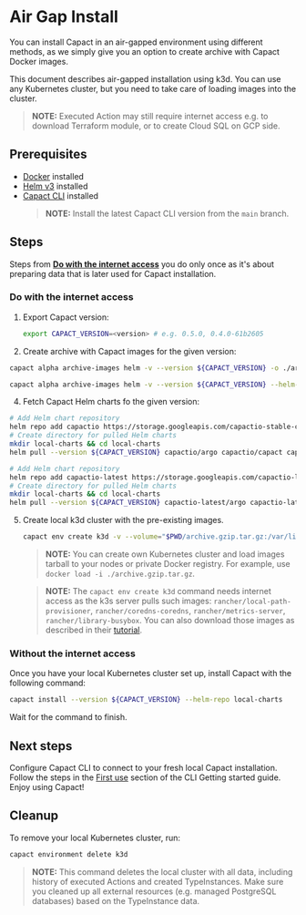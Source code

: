 # Air Gap Install

You can install Capact in an air-gapped environment using different methods, as we simply give you an option to create archive with Capact Docker images.

This document describes air-gapped installation using k3d. You can use any Kubernetes cluster, but you need to take care of loading images into the cluster.

> **NOTE:** Executed Action may still require internet access e.g. to download Terraform module, or to create Cloud SQL on GCP side.

## Prerequisites

- [Docker](https://www.docker.com/) installed
- [Helm v3](https://helm.sh/docs/intro/install/) installed
- [Capact CLI](../cli/getting-started.mdx#install) installed
  <!-- Remove note after 0.5.0 release and point out that at least 0.5.0 needs to be used. -->
  > **NOTE:** Install the latest Capact CLI version from the `main` branch.

## Steps

Steps from [**Do with the internet access**](#do-with-the-internet-access) you do only once as it's about preparing data that is later used for Capact installation.

### Do with the internet access

1. Export Capact version:

   ```bash
   export CAPACT_VERSION=<version> # e.g. 0.5.0, 0.4.0-61b2605
   ```

2. Create archive with Capact images for the given version:


<div className="tab-container-nested">
<Tabs
	groupId="ref"
	defaultValue="stable"
	values={[
		{label: 'Stable', value: 'stable'},
		{label: 'Latest', value: 'latest'},
	]}>
<TabItem value="stable">

```bash
capact alpha archive-images helm -v --version ${CAPACT_VERSION} -o ./archive.gzip.tar.gz --compress gzip
```

</TabItem>
<TabItem value="latest">

```bash
capact alpha archive-images helm -v --version ${CAPACT_VERSION} --helm-repo @latest -o ./archive.gzip.tar.gz --compress gzip
```

</TabItem>
</Tabs>
</div>

4. Fetch Capact Helm charts fo the given version:

<div className="tab-container-nested">
<Tabs
	groupId="ref"
	defaultValue="stable"
	values={[
		{label: 'Stable', value: 'stable'},
		{label: 'Latest', value: 'latest'},
	]}>
<TabItem value="stable">

```bash
# Add Helm chart repository
helm repo add capactio https://storage.googleapis.com/capactio-stable-charts
# Create directory for pulled Helm charts
mkdir local-charts && cd local-charts
helm pull --version ${CAPACT_VERSION} capactio/argo capactio/capact capactio/cert-manager capactio/ingress-controller capactio/kubed capactio/monitoring capactio/neo4j
```

</TabItem>
<TabItem value="latest">

```bash
# Add Helm chart repository
helm repo add capactio-latest https://storage.googleapis.com/capactio-latest-charts
# Create directory for pulled Helm charts
mkdir local-charts && cd local-charts
helm pull --version ${CAPACT_VERSION} capactio-latest/argo capactio-latest/capact capactio-latest/cert-manager capactio-latest/ingress-controller capactio-latest/kubed capactio-latest/monitoring capactio-latest/neo4j
```

</TabItem>
</Tabs>
</div>

5. Create local k3d cluster with the pre-existing images.

   ```bash
   capact env create k3d -v --volume="$PWD/archive.gzip.tar.gz:/var/lib/rancher/k3s/agent/images/archive.gzip.tar.gz@server[*];agent[*]" --wait 5m
   ```

   > **NOTE:** You can create own Kubernetes cluster and load images tarball to your nodes or private Docker registry. For example, use `docker load -i ./archive.gzip.tar.gz`.

   > **NOTE:** The `capact env create k3d` command needs internet access as the k3s server pulls such images: `rancher/local-path-provisioner`, `rancher/coredns-coredns`, `rancher/metrics-server`, `rancher/library-busybox`. You can also download those images as described in their [tutorial](https://rancher.com/docs/rancher/v2.0-v2.4/en/installation/other-installation-methods/air-gap/populate-private-registry/#3-save-the-images-to-your-workstation).

### Without the internet access

Once you have your local Kubernetes cluster set up, install Capact with the following command:

```bash
capact install --version ${CAPACT_VERSION} --helm-repo local-charts
```

Wait for the command to finish.

## Next steps

Configure Capact CLI to connect to your fresh local Capact installation. Follow the steps in the [First use](../cli/getting-started#first-use) section of the CLI Getting started guide. Enjoy using Capact!

## Cleanup

To remove your local Kubernetes cluster, run:

```bash
capact environment delete k3d
```

> **NOTE:** This command deletes the local cluster with all data, including history of executed Actions and created TypeInstances. Make sure you cleaned up all external resources (e.g. managed PostgreSQL databases) based on the TypeInstance data.
